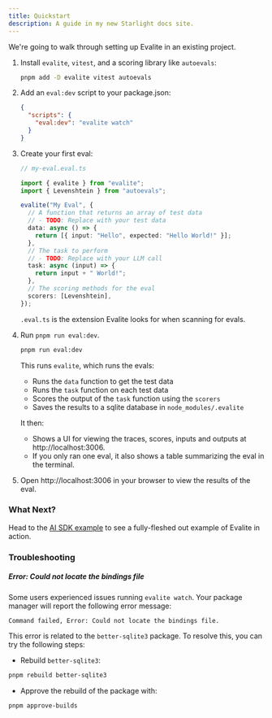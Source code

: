 ```yaml
---
title: Quickstart
description: A guide in my new Starlight docs site.
---
```



We're going to walk through setting up Evalite in an existing project.

<Steps>

1. Install `evalite`, `vitest`, and a scoring library like `autoevals`:

   ```bash
   pnpm add -D evalite vitest autoevals
   ```

2. Add an `eval:dev` script to your package.json:

   ```json
   {
     "scripts": {
       "eval:dev": "evalite watch"
     }
   }
   ```

3. Create your first eval:

   ```ts
   // my-eval.eval.ts

   import { evalite } from "evalite";
   import { Levenshtein } from "autoevals";

   evalite("My Eval", {
     // A function that returns an array of test data
     // - TODO: Replace with your test data
     data: async () => {
       return [{ input: "Hello", expected: "Hello World!" }];
     },
     // The task to perform
     // - TODO: Replace with your LLM call
     task: async (input) => {
       return input + " World!";
     },
     // The scoring methods for the eval
     scorers: [Levenshtein],
   });
   ```

   <Aside type="tip">

   `.eval.ts` is the extension Evalite looks for when scanning for evals.

   </Aside>

4. Run `pnpm run eval:dev`.

   ```bash
   pnpm run eval:dev
   ```

   This runs `evalite`, which runs the evals:

   - Runs the `data` function to get the test data
   - Runs the `task` function on each test data
   - Scores the output of the `task` function using the `scorers`
   - Saves the results to a sqlite database in `node_modules/.evalite`

   It then:

   - Shows a UI for viewing the traces, scores, inputs and outputs at http://localhost:3006.
   - If you only ran one eval, it also shows a table summarizing the eval in the terminal.

5. Open http://localhost:3006 in your browser to view the results of the eval.

</Steps>

### What Next?

Head to the [AI SDK example](/examples/ai-sdk) to see a fully-fleshed out example of Evalite in action.

### Troubleshooting

##### Error: Could not locate the bindings file
Some users experienced issues running `evalite watch`. Your package manager will report the following error message:

```
Command failed, Error: Could not locate the bindings file.
```

This error is related to the `better-sqlite3` package. To resolve this, you can try the following steps:

-  Rebuild `better-sqlite3`:
  ```bash
  pnpm rebuild better-sqlite3
  ```

-  Approve the rebuild of the package with:
  ```bash
  pnpm approve-builds
  ```
  